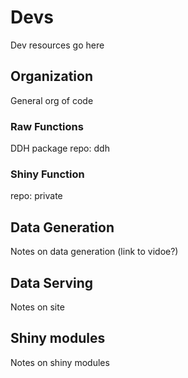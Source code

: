 # Devs
Dev resources go here

## Organization
General org of code
  
### Raw Functions
DDH package
repo: ddh

### Shiny Function
repo: private
  
## Data Generation
Notes on data generation (link to vidoe?)
  
## Data Serving
Notes on site
  
## Shiny modules
Notes on shiny modules
  
